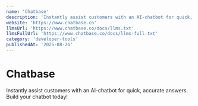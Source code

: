 ```yaml
---
name: 'Chatbase'
description: 'Instantly assist customers with an AI-chatbot for quick, accurate answers. Build your chatbot today!'
website: 'https://www.chatbase.co'
llmsUrl: 'https://www.chatbase.co/docs/llms.txt'
llmsFullUrl: 'https://www.chatbase.co/docs/llms-full.txt'
category: 'developer-tools'
publishedAt: '2025-08-26'
---
```


# Chatbase

Instantly assist customers with an AI-chatbot for quick, accurate answers. Build your chatbot today!
